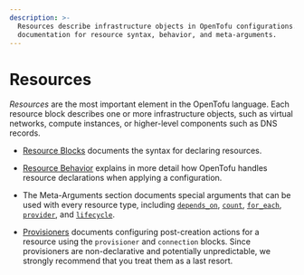 ```yaml
---
description: >-
  Resources describe infrastructure objects in OpenTofu configurations. Find
  documentation for resource syntax, behavior, and meta-arguments.
---
```


# Resources

_Resources_ are the most important element in the OpenTofu language.
Each resource block describes one or more infrastructure objects, such
as virtual networks, compute instances, or higher-level components such
as DNS records.

- [Resource Blocks](../../language/resources/syntax.mdx) documents
  the syntax for declaring resources.

- [Resource Behavior](../../language/resources/behavior.mdx) explains in
  more detail how OpenTofu handles resource declarations when applying a
  configuration.

- The Meta-Arguments section documents special arguments that can be used with
  every resource type, including
  [`depends_on`](../../language/meta-arguments/depends_on.mdx),
  [`count`](../../language/meta-arguments/count.mdx),
  [`for_each`](../../language/meta-arguments/for_each.mdx),
  [`provider`](../../language/meta-arguments/resource-provider.mdx),
  and [`lifecycle`](../../language/meta-arguments/lifecycle.mdx).

- [Provisioners](../../language/resources/provisioners/syntax.mdx)
  documents configuring post-creation actions for a resource using the
  `provisioner` and `connection` blocks. Since provisioners are non-declarative
  and potentially unpredictable, we strongly recommend that you treat them as a
  last resort.
